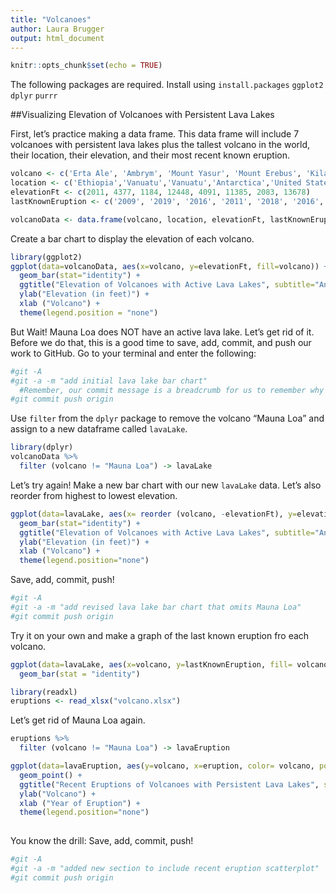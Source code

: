 ```yaml
---
title: "Volcanoes"
author: Laura Brugger
output: html_document
---
```


```r
knitr::opts_chunk$set(echo = TRUE)
```

The following packages are required. Install using `install.packages`
`ggplot2`
`dplyr`
`purrr`

##Visualizing Elevation of Volcanoes with Persistent Lava Lakes

First, let's practice making a data frame. This data frame will include 7 volcanoes with persistent lava lakes plus the tallest volcano in the world, their location, their elevation, and their most recent known eruption. 

```r
volcano <- c('Erta Ale', 'Ambrym', 'Mount Yasur', 'Mount Erebus', 'Kilauea', 'Nyiragongo', 'Masaya', 'Mauna Loa')
location <- c('Ethiopia','Vanuatu','Vanuatu','Antarctica','United States', 'Democratic Republic of the Congo','Nicaragua', 'United States')
elevationFt <- c(2011, 4377, 1184, 12448, 4091, 11385, 2083, 13678)
lastKnownEruption <- c('2009', '2019', '2016', '2011', '2018', '2016', '2008', '1984')

volcanoData <- data.frame(volcano, location, elevationFt, lastKnownEruption)
```

Create a bar chart to display the elevation of each volcano. 

```r
library(ggplot2)
ggplot(data=volcanoData, aes(x=volcano, y=elevationFt, fill=volcano)) +
  geom_bar(stat="identity") + 
  ggtitle("Elevation of Volcanoes with Active Lava Lakes", subtitle="An R-Ladies Masterpiece") + 
  ylab("Elevation (in feet)") + 
  xlab ("Volcano") + 
  theme(legend.position = "none")

```

But Wait! Mauna Loa does NOT have an active lava lake. Let's get rid of it. Before we do that, this is a good time to save, add, commit, and push our work to GitHub. Go to your terminal and enter the following: 

```r
#git -A
#git -a -m "add initial lava lake bar chart" 
  #Remember, our commit message is a breadcrumb for us to remember why we made this commit
#git commit push origin

```

Use `filter` from the `dplyr` package to remove the volcano "Mauna Loa" and assign to a new dataframe called `lavaLake`. 

```r
library(dplyr)
volcanoData %>%
  filter (volcano != "Mauna Loa") -> lavaLake
```

Let's try again! Make a new bar chart with our new `lavaLake` data. 
Let's also reorder from highest to lowest elevation. 

```r
ggplot(data=lavaLake, aes(x= reorder (volcano, -elevationFt), y=elevationFt, fill=volcano)) +
  geom_bar(stat="identity") + 
  ggtitle("Elevation of Volcanoes with Active Lava Lakes", subtitle="An R-Ladies Masterpiece") + 
  ylab("Elevation (in feet)") + 
  xlab ("Volcano") + 
  theme(legend.position="none")
```

Save, add, commit, push! 

```r
#git -A
#git -a -m "add revised lava lake bar chart that omits Mauna Loa" 
#git commit push origin
```

Try it on your own and make a graph of the last known eruption fro each volcano. 

```r
ggplot(data=lavaLake, aes(x=volcano, y=lastKnownEruption, fill= volcano)) +
  geom_bar(stat = "identity")

```

```r
library(readxl)
eruptions <- read_xlsx("volcano.xlsx")
```

Let's get rid of Mauna Loa again. 
```r
eruptions %>%
  filter (volcano != "Mauna Loa") -> lavaEruption
```

```r
ggplot(data=lavaEruption, aes(y=volcano, x=eruption, color= volcano, position="dodge")) +
  geom_point() + 
  ggtitle("Recent Eruptions of Volcanoes with Persistent Lava Lakes", subtitle="An R-Ladies Masterpiece") + 
  ylab("Volcano") + 
  xlab ("Year of Eruption") + 
  theme(legend.position="none")
  
```

You know the drill: Save, add, commit, push! 

```r
#git -A
#git -a -m "added new section to include recent eruption scatterplot" 
#git commit push origin
```